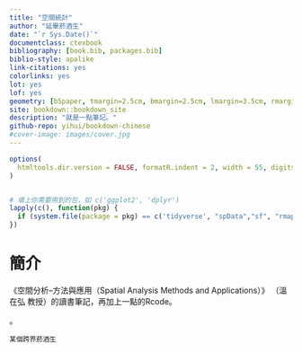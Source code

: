 ```yaml
--- 
title: "空間統計"
author: "延畢菸酒生"
date: "`r Sys.Date()`"
documentclass: ctexbook
bibliography: [book.bib, packages.bib]
biblio-style: apalike
link-citations: yes
colorlinks: yes
lot: yes
lof: yes
geometry: [b5paper, tmargin=2.5cm, bmargin=2.5cm, lmargin=3.5cm, rmargin=2.5cm]
site: bookdown::bookdown_site
description: "就是一點筆記。"
github-repo: yihui/bookdown-chinese
#cover-image: images/cover.jpg
---
```


```r
options(
  htmltools.dir.version = FALSE, formatR.indent = 2, width = 55, digits = 4
)


# 填上你需要用到的包，如 c('ggplot2', 'dplyr')
lapply(c(), function(pkg) {
  if (system.file(package = pkg) == c('tidyverse', "spData","sf", "rmapshaper")) install.packages(pkg)
})
```

# 簡介 {-}

《空間分析--方法與應用（Spatial Analysis Methods and Applications）》 （溫在弘 教授）的讀書筆記，再加上一點的Rcode。

。

```block2
某個跨界菸酒生  
```

